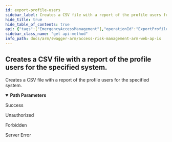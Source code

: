 ```yaml
---
id: export-profile-users
sidebar_label: Creates a CSV file with a report of the profile users for the specified system.
hide_title: true
hide_table_of_contents: true
api: {"tags":["EmergencyAccessManagement"],"operationId":"ExportProfileUsers","parameters":[{"name":"erpSystemId","in":"path","required":true,"schema":{"type":"integer","format":"int32"}}],"responses":{"200":{"description":"Success"},"401":{"description":"Unauthorized"},"403":{"description":"Forbidden"},"500":{"description":"Server Error"}},"description":"Creates a CSV file with a report of the profile users for the specified system.","method":"get","path":"/api/eam/profiles/{erpSystemId}/export","info":{"version":"v1","title":"Access Risk Management ARM Web APIs"},"postman":{"name":"Creates a CSV file with a report of the profile users for the specified system.","description":{"type":"text/plain"},"url":{"path":["api","eam","profiles",":erpSystemId","export"],"host":["{{baseUrl}}"],"query":[],"variable":[{"disabled":false,"description":{"content":"(Required) ","type":"text/plain"},"type":"any","value":"","key":"erpSystemId"}]},"method":"GET"}}
sidebar_class_name: "get api-method"
info_path: docs/arm/swagger-arm/access-risk-management-arm-web-ap-is
---
```



## Creates a CSV file with a report of the profile users for the specified system.



Creates a CSV file with a report of the profile users for the specified system.

<details style={{"marginBottom":"1rem"}} data-collapsed={false} open={true}><summary style={{}}><strong>Path Parameters</strong></summary><div><ul><ParamsItem className={"paramsItem"} param={{"name":"erpSystemId","in":"path","required":true,"schema":{"type":"integer","format":"int32"}}}></ParamsItem></ul></div></details><div><ApiTabs><TabItem label={"200"} value={"200"}><div>

Success

</div><div></div></TabItem><TabItem label={"401"} value={"401"}><div>

Unauthorized

</div><div></div></TabItem><TabItem label={"403"} value={"403"}><div>

Forbidden

</div><div></div></TabItem><TabItem label={"500"} value={"500"}><div>

Server Error

</div><div></div></TabItem></ApiTabs></div>
      